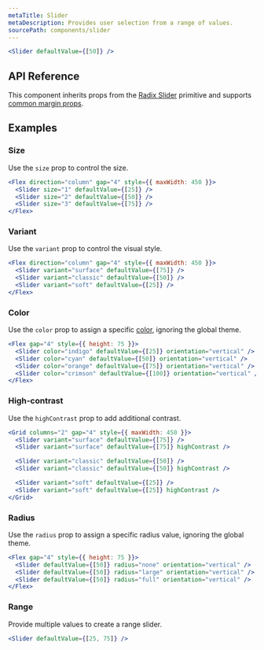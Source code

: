 ```yaml
---
metaTitle: Slider
metaDescription: Provides user selection from a range of values.
sourcePath: components/slider
---
```


```jsx live=true
<Slider defaultValue={[50]} />
```

## API Reference

This component inherits props from the [Radix Slider](/primitives/docs/components/slider) primitive and supports [common margin props](/themes/docs/theme/layout#margin-props).

<ThemesPropsTable name="slider" />

## Examples

### Size

Use the `size` prop to control the size.

```jsx live=true
<Flex direction="column" gap="4" style={{ maxWidth: 450 }}>
  <Slider size="1" defaultValue={[25]} />
  <Slider size="2" defaultValue={[50]} />
  <Slider size="3" defaultValue={[75]} />
</Flex>
```

### Variant

Use the `variant` prop to control the visual style.

```jsx live=true
<Flex direction="column" gap="4" style={{ maxWidth: 450 }}>
  <Slider variant="surface" defaultValue={[75]} />
  <Slider variant="classic" defaultValue={[50]} />
  <Slider variant="soft" defaultValue={[25]} />
</Flex>
```

### Color

Use the `color` prop to assign a specific [color](/themes/docs/theme/color), ignoring the global theme.

```jsx live=true
<Flex gap="4" style={{ height: 75 }}>
  <Slider color="indigo" defaultValue={[25]} orientation="vertical" />
  <Slider color="cyan" defaultValue={[50]} orientation="vertical" />
  <Slider color="orange" defaultValue={[75]} orientation="vertical" />
  <Slider color="crimson" defaultValue={[100]} orientation="vertical" />
</Flex>
```

### High-contrast

Use the `highContrast` prop to add additional contrast.

```jsx live=true
<Grid columns="2" gap="4" style={{ maxWidth: 450 }}>
  <Slider variant="surface" defaultValue={[75]} />
  <Slider variant="surface" defaultValue={[75]} highContrast />

  <Slider variant="classic" defaultValue={[50]} />
  <Slider variant="classic" defaultValue={[50]} highContrast />

  <Slider variant="soft" defaultValue={[25]} />
  <Slider variant="soft" defaultValue={[25]} highContrast />
</Grid>
```

### Radius

Use the `radius` prop to assign a specific radius value, ignoring the global theme.

```jsx live=true
<Flex gap="4" style={{ height: 75 }}>
  <Slider defaultValue={[50]} radius="none" orientation="vertical" />
  <Slider defaultValue={[50]} radius="large" orientation="vertical" />
  <Slider defaultValue={[50]} radius="full" orientation="vertical" />
</Flex>
```

### Range

Provide multiple values to create a range slider.

```jsx live=true
<Slider defaultValue={[25, 75]} />
```
